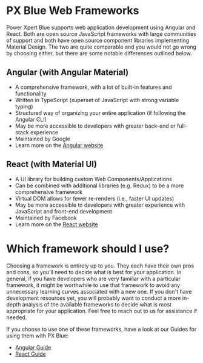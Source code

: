 
<!-- KEYWORDS: introduction web framework compare comparison -->

# PX Blue Web Frameworks

Power Xpert Blue supports web application development using Angular and React. Both are open source JavaScript frameworks with large communities of support and both have open source component libraries implementing Material Design. The two are quite comparable and you would not go wrong by choosing either, but there are some notable differences outlined below.

## Angular (with Angular Material)

-   A comprehensive framework, with a lot of built-in features and functionality
-   Written in TypeScript (superset of JavaScript with strong variable typing)
-   Structured way of organizing your entire application (if following the Angular CLI)
-   May be more accessible to developers with greater back-end or full-stack experience
-   Maintained by Google
-   Learn more on the [Angular website](https://angular.io/)

## React (with Material UI)

-   A UI library for building custom Web Components/Applications
-   Can be combined with additional libraries (e.g. Redux) to be a more comprehensive framework
-   Virtual DOM allows for fewer re-renders (i.e., faster UI updates)
-   May be more accessible to developers with greater experience with JavaScript and front-end development
-   Maintained by Facebook
-   Learn more on the [React website](https://reactjs.org/)

<Divider style={{}} />

# Which framework should I use?

Choosing a framework is entirely up to you. They each have their own pros and cons, so you'll need to decide what is best for your application. In general, if you have developers who are very familiar with a particular framework, it might be worthwhile to use that framework to avoid any unnecessary learning curves associated with a new one. If you don't have development resources yet, you will probably want to conduct a more in-depth analysis of the available frameworks to decide what is most appropriate for your application. Feel free to reach out to us for assistance if needed.

If you choose to use one of these frameworks, have a look at our Guides for using them with PX Blue:

-   [Angular Guide](/development/frameworks-web/angular)
-   [React Guide](/development/frameworks-web/react)
